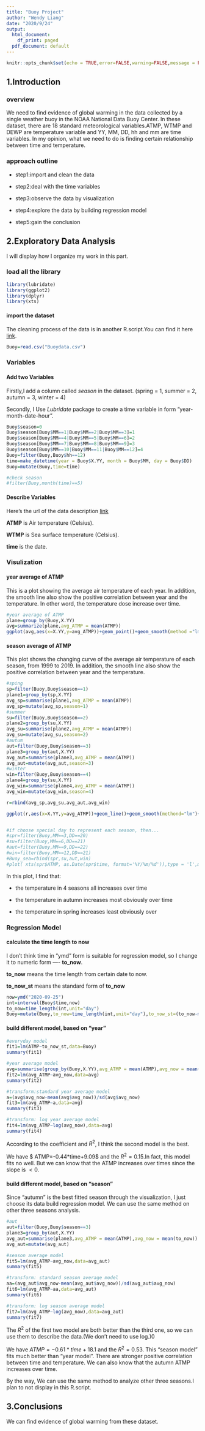 ```yaml
---
title: "Buoy Project"
author: "Wendy Liang"
date: "2020/9/24"
output:
  html_document:
    df_print: paged
  pdf_document: default
---
```


```r
knitr::opts_chunk$set(echo = TRUE,error=FALSE,warning=FALSE,message = FALSE)
```

## 1.Introduction

### overview

We need to find evidence of global warming in the data collected by a single weather buoy in the NOAA National Data Buoy Center. In these dataset, there are 18 standard meteorological variables.ATMP, WTMP and DEWP are temperature variable and YY, MM, DD, hh and mm are time variables. In my opinion, what we need to do is finding certain relationship between time and temperature.

### approach outline

* step1:import and clean the data

* step2:deal with the time variables

* step3:observe the data by visualization

* step4:explore the data by building regression model

* step5:gain the conclusion



## 2.Exploratory Data Analysis

I will display how I organize my work in this part.

### load all the library
```r
library(lubridate)
library(ggplot2)
library(dplyr)
library(xts)
```

#### import the dataset

The cleaning process of the data is in another R.script.You can find it here [link](https://github.com/wendylzw/Buoy-Projet/blob/master/import%20data.R). 

```r
Buoy=read.csv("Buoydata.csv")
```


### Variables

#### Add two Variables

Firstly,I add a column called *season* in the dataset. (spring = 1, summer = 2, autumn = 3, winter = 4)

Secondly, I Use *Lubridate* package to create a time variable in form "year-month-date-hour".

```r
Buoy$season=0
Buoy$season[Buoy$MM==1|Buoy$MM==2|Buoy$MM==3]=1
Buoy$season[Buoy$MM==4|Buoy$MM==5|Buoy$MM==6]=2
Buoy$season[Buoy$MM==7|Buoy$MM==8|Buoy$MM==9]=3
Buoy$season[Buoy$MM==10|Buoy$MM==11|Buoy$MM==12]=4
Buoy=filter(Buoy,Buoy$hh==12)
time=make_datetime(year = Buoy$X.YY, month = Buoy$MM, day = Buoy$DD)
Buoy=mutate(Buoy,time=time)

#check season
#filter(Buoy,month(time)==5)
```

#### Describe Variables

Here's the url of the data description [link](https://www.ndbc.noaa.gov/measdes.shtml)

**ATMP** is Air temperature (Celsius).

**WTMP** is Sea surface temperature (Celsius). 

**time** is the date.


### Visulization

#### year average of ATMP

This is a plot showing the average air temperature of each year. In addition, the smooth line also show the positive correlation between year and the temperature. In other word, the temperature dose increase over time.

```r
#year average of ATMP
plane=group_by(Buoy,X.YY)
avg=summarize(plane,avg_ATMP = mean(ATMP))
ggplot(avg,aes(x=X.YY,y=avg_ATMP))+geom_point()+geom_smooth(method ="lm")+xlab("year")
```

#### season average of ATMP

This plot shows the changing curve of the average air temperature of each season, from 1999 to 2019. In addition, the smooth line also show the positive correlation between year and the temperature.

```r
#sping
sp=filter(Buoy,Buoy$season==1)
plane1=group_by(sp,X.YY)
avg_sp=summarise(plane1,avg_ATMP = mean(ATMP))
avg_sp=mutate(avg_sp,season=1)
#summer
su=filter(Buoy,Buoy$season==2)
plane2=group_by(su,X.YY)
avg_su=summarise(plane2,avg_ATMP = mean(ATMP))
avg_su=mutate(avg_su,season=2)
#autum
aut=filter(Buoy,Buoy$season==3)
plane3=group_by(aut,X.YY)
avg_aut=summarise(plane3,avg_ATMP = mean(ATMP))
avg_aut=mutate(avg_aut,season=3)
#winter
win=filter(Buoy,Buoy$season==4)
plane4=group_by(su,X.YY)
avg_win=summarise(plane4,avg_ATMP = mean(ATMP))
avg_win=mutate(avg_win,season=4)

r=rbind(avg_sp,avg_su,avg_aut,avg_win)

ggplot(r,aes(x=X.YY,y=avg_ATMP))+geom_line()+geom_smooth(methond="lm")+xlab("year")+ggtitle("average air tem of 4 seasons between 1999 to2019")+ facet_grid(. ~ season)


#if choose special day to represent each season, then...
#spr=filter(Buoy,MM==3,DD==20)
#su=filter(Buoy,MM==6,DD==21)
#aut=filter(Buoy,MM==9,DD==22)
#win=filter(Buoy,MM==12,DD==21)
#Buoy_sea=rbind(spr,su,aut,win)
#plot( xts(spr$ATMP, as.Date(spr$time, format='%Y/%m/%d')),type = 'l',main=' ')

```
In this plot, I find that:

* the temperature in 4 seasons all increases over time

+ the temperature in autumn increases most obviously over time

+ the temperature in spring increases least obviously over   


### Regression Model

#### calculate the time length to now

I don't think time in "ymd" form is suitable for regression model, so I change it to numeric form ---- **to_now**. 

**to_now** means the time length from certain date to now.

**to_now_st** means the standard form of **to_now**

```r
now=ymd("2020-09-25")
int=interval(Buoy$time,now)
to_now=time_length(int,unit="day")
Buoy=mutate(Buoy,to_now=time_length(int,unit="day"),to_now_st=(to_now-mean(to_now))/sd(to_now))
```

#### build different model, based on "year"
```r
#everyday model
fit1=lm(ATMP~to_now_st,data=Buoy)
summary(fit1)

#year average model
avg=summarise(group_by(Buoy,X.YY),avg_ATMP = mean(ATMP),avg_now = mean(to_now))
fit2=lm(avg_ATMP~avg_now,data=avg)
summary(fit2)

#transform:standard year average model
a=(avg$avg_now-mean(avg$avg_now))/sd(avg$avg_now)
fit3=lm(avg_ATMP~a,data=avg)
summary(fit3)

#transform: log year average model
fit4=lm(avg_ATMP~log(avg_now),data=avg)
summary(fit4)
```

According to the coefficient and $R^2$, I think the second model is the best.

We have $ ATMP=-0.44*time+9.09$ and the $R^2=0.15$.In fact, this model fits no well. But we can know that the ATMP increases over times since the slope is $<0$.

#### build different model, based on "season"

Since "autumn" is the best fitted season through the visualization, I just choose its data build regression model. We can use the same method on other three seasons analysis.

```r
#aut
aut=filter(Buoy,Buoy$season==3)
plane3=group_by(aut,X.YY)
avg_aut=summarise(plane3,avg_ATMP = mean(ATMP),avg_now = mean(to_now))
avg_aut=mutate(avg_aut)

#season average model
fit5=lm(avg_ATMP~avg_now,data=avg_aut)
summary(fit5)

#transform: standard season average model
aa=(avg_aut$avg_now-mean(avg_aut$avg_now))/sd(avg_aut$avg_now)
fit6=lm(avg_ATMP~aa,data=avg_aut)
summary(fit6)

#transform: log season average model
fit7=lm(avg_ATMP~log(avg_now),data=avg_aut)
summary(fit7)

```
The $R^2$ of the first two model are both better than the third one, so we can use them to describe the data.(We don't need to use log.)0

We have $ATMP=-0.61*time+18.1$ and the $R^2=0.53$. This "season model" fits much better than "year model". There are stronger positive correlation between time and temperature. We can also know that the autumn ATMP increases over time.

By the way, We can use the same method to analyze other three seasons.I plan to not display in this R.script.



## 3.Conclusions

We can find evidence of global warming from these dataset.







